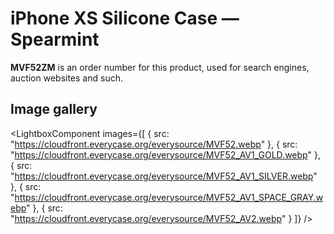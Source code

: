 
# iPhone XS Silicone Case — Spearmint

<Callout type='info' emoji='👉🏻'>**MVF52ZM** is an order number for this product, used for search engines, auction websites and such.</Callout>

## Image gallery

<LightboxComponent
    images={[
      {
        src: "https://cloudfront.everycase.org/everysource/MVF52.webp"
      },
      {
        src: "https://cloudfront.everycase.org/everysource/MVF52_AV1_GOLD.webp"
      },
      {
        src: "https://cloudfront.everycase.org/everysource/MVF52_AV1_SILVER.webp"
      },
      {
        src: "https://cloudfront.everycase.org/everysource/MVF52_AV1_SPACE_GRAY.webp"
      },
      {
        src: "https://cloudfront.everycase.org/everysource/MVF52_AV2.webp"
      }
    ]}
  />
